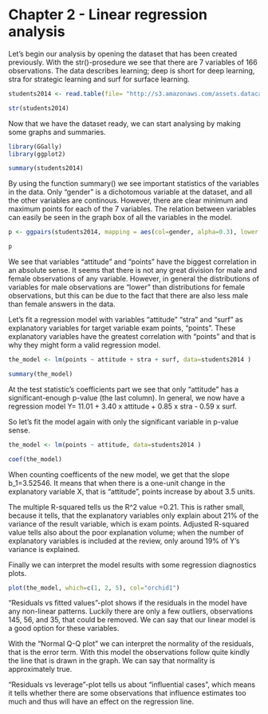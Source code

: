 
# Chapter 2 - Linear regression analysis


Let's begin our analysis by opening the dataset that has been created previously. With the str()-prosedure we see that there are 7 variables of 166 observations. The data describes learning; deep is short for deep learning, stra for strategic learning and surf for surface learning.

```r
students2014 <- read.table(file= "http://s3.amazonaws.com/assets.datacamp.com/production/course_2218/datasets/learning2014.txt", header=T, sep=",")

str(students2014)

```

Now that we have the dataset ready, we can start analysing by making some graphs and summaries.
```r
library(GGally)
library(ggplot2)

summary(students2014)


```

By using the function summary() we see important statistics of the variables in the data. Only "gender" is a dichotomous variable at the dataset, and all the other variables are continous. However, there are clear minimum and maximum points for each of the 7 variables.
The relation between variables can easily be seen in the graph box of all the variables in the model.

```r
p <- ggpairs(students2014, mapping = aes(col=gender, alpha=0.3), lower = list(combo = wrap("facethist", bins = 20)))

p

```

We see that variables "attitude" and "points" have the biggest correlation in an absolute sense. It seems that there is not any great division for male and female observations of any variable. However, in general the distributions of variables for male observations are "lower" than distributions for female observations, but this can be due to the fact that there are also less male than female answers in the data.

Let's fit a regression model with variables "attitude" "stra" and "surf" as explanatory variables for target variable exam points, "points". These explanatory variables have the greatest correlation with "points" and that is why they might form a valid regression model.

```r
the_model <- lm(points ~ attitude + stra + surf, data=students2014 )

summary(the_model)

```
At the test statistic's coefficients part we see that only "attitude" has a significant-enough p-value (the last column). In general, we now have a regression model Y= 11.01 + 3.40 x attitude + 0.85 x stra - 0.59 x surf.

So let's fit the model again with only the significant variable in p-value sense. 
```r
the_model <- lm(points ~ attitude, data=students2014 )

coef(the_model)

```

When counting coefficents of the new model, we get that the slope b_1=3.52546. It means that when there is a one-unit change in the explanatory variable X, that is "attitude", points increase by about 3.5 units.

The multiple R-squared tells us the R^2 value =0.21. This is rather small, because it tells, that the explanatory variables only explain about 21% of the variance of the result variable, which is exam points. Adjusted R-squared value tells also about the poor explanation volume; when the number of explanatory variables is included at the review, only around 19% of Y's variance is explained.

Finally we can interpret the model results with some regression diagnostics plots.
```r
plot(the_model, which=c(1, 2, 5), col="orchid1")
```

"Residuals vs fitted values"-plot shows if the residuals in the model have any non-linear patterns. Luckily there are only a few outliers, observations 145, 56, and 35, that could be removed. We can say that our linear model is a good option for these variables.

With the "Normal Q-Q plot" we can interpret the normality of the residuals, that is the error term. With this model the observations follow quite kindly the line that is drawn in the graph. We can say that normality is approximately true.

"Residuals vs leverage"-plot tells us about "influential cases", which means it tells whether there are some observations that influence estimates too much and thus will have an effect on the regression line.
















